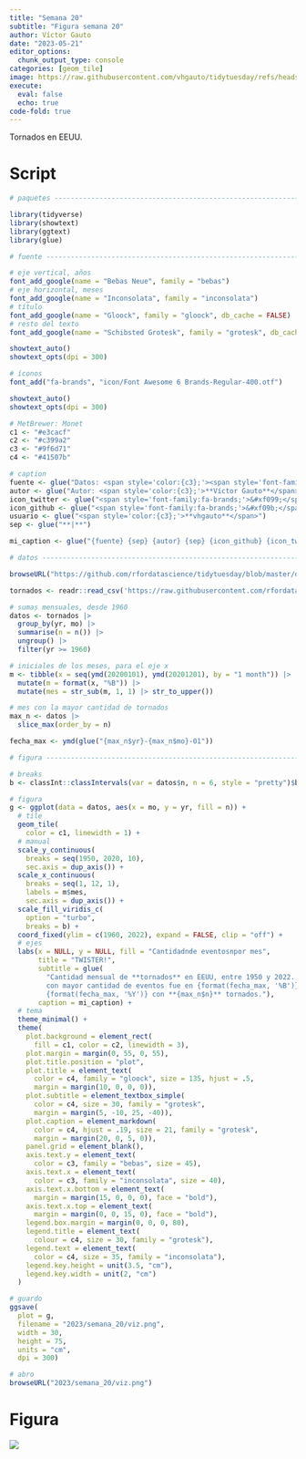 ```yaml
---
title: "Semana 20"
subtitle: "Figura semana 20"
author: Víctor Gauto
date: "2023-05-21"
editor_options:
  chunk_output_type: console
categories: [geom_tile]
image: https://raw.githubusercontent.com/vhgauto/tidytuesday/refs/heads/main/2023/semana_20/viz.png
execute:
  eval: false
  echo: true
code-fold: true
---
```


Tornados en EEUU.

# Script

```r

# paquetes ----------------------------------------------------------------

library(tidyverse)
library(showtext)
library(ggtext)
library(glue)

# fuente ------------------------------------------------------------------

# eje vertical, años
font_add_google(name = "Bebas Neue", family = "bebas")
# eje horizontal, meses
font_add_google(name = "Inconsolata", family = "inconsolata")
# título
font_add_google(name = "Gloock", family = "gloock", db_cache = FALSE)
# resto del texto
font_add_google(name = "Schibsted Grotesk", family = "grotesk", db_cache = FALSE)

showtext_auto()
showtext_opts(dpi = 300)

# íconos
font_add("fa-brands", "icon/Font Awesome 6 Brands-Regular-400.otf")

showtext_auto()
showtext_opts(dpi = 300)

# MetBrewer: Monet
c1 <- "#e3cacf"
c2 <- "#c399a2"
c3 <- "#9f6d71"
c4 <- "#41507b"

# caption
fuente <- glue("Datos: <span style='color:{c3};'><span style='font-family:mono;'>{{<b>tidytuesdayR</b>}}</span> semana 20</span>")
autor <- glue("Autor: <span style='color:{c3};'>**Víctor Gauto**</span>")
icon_twitter <- glue("<span style='font-family:fa-brands;'>&#xf099;</span>")
icon_github <- glue("<span style='font-family:fa-brands;'>&#xf09b;</span>")
usuario <- glue("<span style='color:{c3};'>**vhgauto**</span>")
sep <- glue("**|**")

mi_caption <- glue("{fuente} {sep} {autor} {sep} {icon_github} {icon_twitter} {usuario}")

# datos -------------------------------------------------------------------

browseURL("https://github.com/rfordatascience/tidytuesday/blob/master/data/2023/2023-05-16/readme.md")

tornados <- readr::read_csv('https://raw.githubusercontent.com/rfordatascience/tidytuesday/master/data/2023/2023-05-16/tornados.csv')

# sumas mensuales, desde 1960
datos <- tornados |> 
  group_by(yr, mo) |> 
  summarise(n = n()) |> 
  ungroup() |> 
  filter(yr >= 1960)

# iniciales de los meses, para el eje x
m <- tibble(x = seq(ymd(20200101), ymd(20201201), by = "1 month")) |> 
  mutate(m = format(x, "%B")) |> 
  mutate(mes = str_sub(m, 1, 1) |> str_to_upper())

# mes con la mayor cantidad de tornados
max_n <- datos |>
  slice_max(order_by = n)

fecha_max <- ymd(glue("{max_n$yr}-{max_n$mo}-01"))

# figura ------------------------------------------------------------------

# breaks
b <- classInt::classIntervals(var = datos$n, n = 6, style = "pretty")$brks

# figura
g <- ggplot(data = datos, aes(x = mo, y = yr, fill = n)) +
  # tile
  geom_tile(
    color = c1, linewidth = 1) +
  # manual
  scale_y_continuous(
    breaks = seq(1950, 2020, 10),
    sec.axis = dup_axis()) +
  scale_x_continuous(
    breaks = seq(1, 12, 1),
    labels = m$mes,
    sec.axis = dup_axis()) +
  scale_fill_viridis_c(
    option = "turbo",
    breaks = b) +
  coord_fixed(ylim = c(1960, 2022), expand = FALSE, clip = "off") +
  # ejes
  labs(x = NULL, y = NULL, fill = "Cantidadnde eventosnpor mes",
       title = "TWISTER!",
       subtitle = glue(
         "Cantidad mensual de **tornados** en EEUU, entre 1950 y 2022. El mes 
         con mayor cantidad de eventos fue en {format(fecha_max, '%B')} de 
         {format(fecha_max, '%Y')} con **{max_n$n}** tornados."),
       caption = mi_caption) +
  # tema
  theme_minimal() +
  theme(
    plot.background = element_rect(
      fill = c1, color = c2, linewidth = 3),
    plot.margin = margin(0, 55, 0, 55),
    plot.title.position = "plot",
    plot.title = element_text(
      color = c4, family = "gloock", size = 135, hjust = .5, 
      margin = margin(10, 0, 0, 0)),
    plot.subtitle = element_textbox_simple(
      color = c4, size = 30, family = "grotesk",
      margin = margin(5, -10, 25, -40)),
    plot.caption = element_markdown(
      color = c4, hjust = .19, size = 21, family = "grotesk", 
      margin = margin(20, 0, 5, 0)),
    panel.grid = element_blank(),
    axis.text.y = element_text(
      color = c3, family = "bebas", size = 45),
    axis.text.x = element_text(
      color = c3, family = "inconsolata", size = 40),
    axis.text.x.bottom = element_text(
      margin = margin(15, 0, 0, 0), face = "bold"),
    axis.text.x.top = element_text(
      margin = margin(0, 0, 15, 0), face = "bold"),
    legend.box.margin = margin(0, 0, 0, 80),
    legend.title = element_text(
      colour = c4, size = 30, family = "grotesk"),
    legend.text = element_text(
      color = c4, size = 35, family = "inconsolata"),
    legend.key.height = unit(3.5, "cm"),
    legend.key.width = unit(2, "cm")
  )

# guardo
ggsave(
  plot = g,
  filename = "2023/semana_20/viz.png",
  width = 30,
  height = 75,
  units = "cm",
  dpi = 300)

# abro
browseURL("2023/semana_20/viz.png")
```

# Figura

![](https://raw.githubusercontent.com/vhgauto/tidytuesday/refs/heads/main/2023/semana_20/viz.png)


